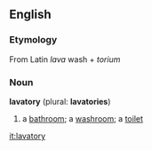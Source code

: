 ==English==

===Etymology===
From Latin ''lava'' wash + ''torium''

===Noun===
'''lavatory''' (plural: '''lavatories''')
# a [[bathroom]]; a [[washroom]]; a [[toilet]]

[[it:lavatory]]
